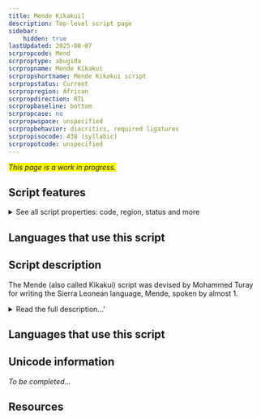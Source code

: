 ```yaml
---
title: Mende Kikakui]
description: Top-level script page
sidebar:
    hidden: true
lastUpdated: 2025-08-07
scrpropcode: Mend
scrproptype: abugida
scrpropname: Mende Kikakui
scrpropshortname: Mende Kikakui script
scrpropstatus: Current
scrpropregion: African
scrpropdirection: RTL
scrpropbaseline: bottom
scrpropcase: no
scrpropwspace: unspecified
scrpropbehavior: diacritics, required ligatures
scrpropisocode: 438 (syllabic)
scrpropotcode: unspecified
---
```


<span style='background-color:yellow'>_This page is a work in progress._</span>


## Script features

<details>
<summary> See all script properties: code, region, status and more</summary>
<ScriptInfo />
</details>

## Languages that use this script

<WsList script='Mend' wsMax='5' />

## Script description

The Mende (also called Kikakui) script was devised by Mohammed Turay for writing the Sierra Leonean language, Mende, spoken by almost 1.

<details><summary>Read the full description...'</summary>_Not yet available._</details>

## Languages that use this script

<WsList script='Mend' wsMax='5' />

## Unicode information

_To be completed..._

## Resources

<ScriptResources detailSummary='seemore' />

